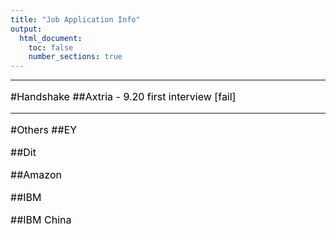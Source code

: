 ```yaml
---
title: "Job Application Info"
output:
  html_document:
    toc: false
    number_sections: true
---
```

<style>
h1 {font-size: 28px; color: black; font-weight: bold; text-align: left;}
h1.title {color: black; text-align: center;}
h2 {font-size: 20px; color: black; font-weight: normal; font-style: italic;}
p {font-size: 16px; color: black;}
ol {font-size: 16px; color: black;}
ul {font-size: 16px; color: black;}
</style>

---

#Handshake
##Axtria
- 9.20 first interview [fail]


---

#Others
##EY


##Dit


##Amazon


##IBM


##IBM China